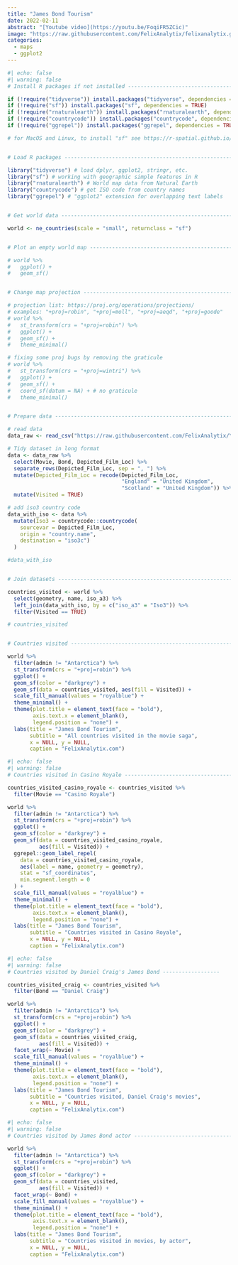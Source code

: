 ```yaml
---
title: "James Bond Tourism"
date: 2022-02-11
abstract: "[Youtube video](https://youtu.be/FoqiFR5ZCic)"
image: "https://raw.githubusercontent.com/FelixAnalytix/felixanalytix.github.io/master/image/bond-tourism.png"
categories:
  - maps
  - ggplot2
---
```


::: {layout-ncol=2}

```r
#| echo: false
#| warning: false
# Install R packages if not installed -------------------------------------

if (!require("tidyverse")) install.packages("tidyverse", dependencies = TRUE)
if (!require("sf")) install.packages("sf", dependencies = TRUE)
if (!require("rnaturalearth")) install.packages("rnaturalearth", dependencies = TRUE)
if (!require("countrycode")) install.packages("countrycode", dependencies = TRUE)
if (!require("ggrepel")) install.packages("ggrepel", dependencies = TRUE)

# for MacOS and Linux, to install "sf" see https://r-spatial.github.io/sf/#installing


# Load R packages ---------------------------------------------------------

library("tidyverse") # load dplyr, ggplot2, stringr, etc.
library("sf") # working with geographic simple features in R
library("rnaturalearth") # World map data from Natural Earth
library("countrycode") # get ISO code from country names
library("ggrepel") # "ggplot2" extension for overlapping text labels


# Get world data ----------------------------------------------------------

world <- ne_countries(scale = "small", returnclass = "sf")


# Plot an empty world map -------------------------------------------------

# world %>%
#   ggplot() +
#   geom_sf()


# Change map projection ---------------------------------------------------

# projection list: https://proj.org/operations/projections/
# examples: "+proj=robin", "+proj=moll", "+proj=aeqd", "+proj=goode"
# world %>%
#   st_transform(crs = "+proj=robin") %>%
#   ggplot() +
#   geom_sf() +
#   theme_minimal()

# fixing some proj bugs by removing the graticule
# world %>%
#   st_transform(crs = "+proj=wintri") %>%
#   ggplot() +
#   geom_sf() +
#   coord_sf(datum = NA) + # no graticule
#   theme_minimal()


# Prepare data ------------------------------------------------------------

# read data
data_raw <- read_csv("https://raw.githubusercontent.com/FelixAnalytix/Youtube/master/data/jamesbond.csv")

# Tidy dataset in long format
data <- data_raw %>%
  select(Movie, Bond, Depicted_Film_Loc) %>%
  separate_rows(Depicted_Film_Loc, sep = ", ") %>%
  mutate(Depicted_Film_Loc = recode(Depicted_Film_Loc, 
                                    "England" = "United Kingdom", 
                                    "Scotland" = "United Kingdom")) %>%
  mutate(Visited = TRUE)

# add iso3 country code
data_with_iso <- data %>%
  mutate(Iso3 = countrycode::countrycode(
    sourcevar = Depicted_Film_Loc, 
    origin = "country.name", 
    destination = "iso3c")
  )

#data_with_iso


# Join datasets -----------------------------------------------------------

countries_visited <- world %>%
  select(geometry, name, iso_a3) %>%
  left_join(data_with_iso, by = c("iso_a3" = "Iso3")) %>%
  filter(Visited == TRUE)

# countries_visited


# Countries visited -------------------------------------------------------

world %>%
  filter(admin != "Antarctica") %>%
  st_transform(crs = "+proj=robin") %>%
  ggplot() +
  geom_sf(color = "darkgrey") +
  geom_sf(data = countries_visited, aes(fill = Visited)) +
  scale_fill_manual(values = "royalblue") +
  theme_minimal() +
  theme(plot.title = element_text(face = "bold"),
        axis.text.x = element_blank(),
        legend.position = "none") +
  labs(title = "James Bond Tourism",
       subtitle = "All countries visited in the movie saga",
       x = NULL, y = NULL,
       caption = "FelixAnalytix.com")
```


```r
#| echo: false
#| warning: false
# Countries visited in Casino Royale --------------------------------------

countries_visited_casino_royale <- countries_visited %>%
  filter(Movie == "Casino Royale")

world %>%
  filter(admin != "Antarctica") %>%
  st_transform(crs = "+proj=robin") %>%
  ggplot() +
  geom_sf(color = "darkgrey") +
  geom_sf(data = countries_visited_casino_royale, 
          aes(fill = Visited)) +
  ggrepel::geom_label_repel(
    data = countries_visited_casino_royale,
    aes(label = name, geometry = geometry),
    stat = "sf_coordinates",
    min.segment.length = 0
  ) +
  scale_fill_manual(values = "royalblue") +
  theme_minimal() +
  theme(plot.title = element_text(face = "bold"),
        axis.text.x = element_blank(),
        legend.position = "none") +
  labs(title = "James Bond Tourism",
       subtitle = "Countries visited in Casino Royale",
       x = NULL, y = NULL,
       caption = "FelixAnalytix.com")
```


```r
#| echo: false
#| warning: false
# Countries visited by Daniel Craig's James Bond ------------------

countries_visited_craig <- countries_visited %>%
  filter(Bond == "Daniel Craig")

world %>%
  filter(admin != "Antarctica") %>%
  st_transform(crs = "+proj=robin") %>%
  ggplot() +
  geom_sf(color = "darkgrey") +
  geom_sf(data = countries_visited_craig, 
          aes(fill = Visited)) +
  facet_wrap(~ Movie) +
  scale_fill_manual(values = "royalblue") +
  theme_minimal() +
  theme(plot.title = element_text(face = "bold"),
        axis.text.x = element_blank(),
        legend.position = "none") +
  labs(title = "James Bond Tourism",
       subtitle = "Countries visited, Daniel Craig's movies",
       x = NULL, y = NULL,
       caption = "FelixAnalytix.com")
```


```r
#| echo: false
#| warning: false
# Countries visited by James Bond actor -----------------------------------

world %>%
  filter(admin != "Antarctica") %>%
  st_transform(crs = "+proj=robin") %>%
  ggplot() +
  geom_sf(color = "darkgrey") +
  geom_sf(data = countries_visited, 
          aes(fill = Visited)) +
  facet_wrap(~ Bond) +
  scale_fill_manual(values = "royalblue") +
  theme_minimal() +
  theme(plot.title = element_text(face = "bold"),
        axis.text.x = element_blank(),
        legend.position = "none") +
  labs(title = "James Bond Tourism",
       subtitle = "Countries visited in movies, by actor",
       x = NULL, y = NULL,
       caption = "FelixAnalytix.com")

```

:::
